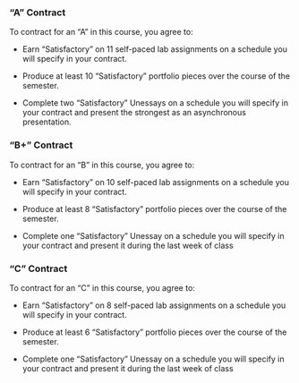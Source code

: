 ### "A" Contract

To contract for an "A" in this course, you agree to:

- Earn "Satisfactory" on 11 self-paced lab assignments on a schedule you will specify in your contract.

- Produce at least 10 "Satisfactory" portfolio pieces over the course of the semester. 

- Complete two "Satisfactory" Unessays on a schedule you will specify in your contract and present the strongest as an asynchronous presentation.


### "B+" Contract

To contract for an "B" in this course, you agree to:

- Earn "Satisfactory" on 10 self-paced lab assignments on a schedule you will specify in your contract.

- Produce at least 8 "Satisfactory" portfolio pieces over the course of the semester. 

- Complete one "Satisfactory" Unessay on a schedule you will specify in your contract and present it during the last week of class


### "C" Contract

To contract for an "C" in this course, you agree to:

- Earn "Satisfactory" on 8 self-paced lab assignments on a schedule you will specify in your contract.


- Produce at least 6 "Satisfactory" portfolio pieces over the course of the semester.

- Complete one "Satisfactory" Unessay on a schedule you will specify in your contract and present it during the last week of class


